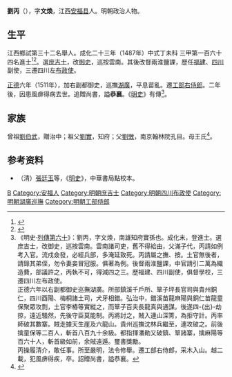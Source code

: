 {{Otheruses|other=名为劉丙的其他人物|劉丙}}
{{Otheruses|other=名为刘文焕的其他人物|刘文焕}}
{{明清人物信息框
| 姓名 = 劉丙
| 原名 =
| 圖片名稱= 
| 圖片大小 =
| 圖片說明 = 
| 最高職務 = 工部右侍郎
| 國家 = 大明 
| 爵位 =
| 籍貫 = 江西吉安府安福縣
| 族裔 = 
| 字號 = 
| 諡號 =
| 出生日期 = 生年不詳
| 出生地點 = <!---江西吉安府安福縣--->
| 逝世日期 = 正德十三年（1518年）
| 逝世地點 =
| 墓葬 =
| 配偶 = 
| 親屬 = 
| 出身 =
* 成化二十三年丁未科同進士出身
| 經歷 =
| 著作 =  
}}
'''劉丙'''（{{bd|？||1518年||Liu劉}}），字'''文煥'''，江西[[安福县|安福县]]人。明朝政治人物。

==生平==
江西鄉試第三十二名舉人。成化二十三年（1487年）中式丁未科<!---會試第一百二十三名--->三甲第一百六十四名進士<ref>{{Cite book|title=《[[皇明贡举考|皇明贡举考]]》卷五|last=（明）[[张朝瑞|张朝瑞]]|first=|publisher=《续修四库全书》史部第828册|year=|isbn=|location=|pages=}}</ref><ref>{{Cite book|title=贡举志五种 上|last=鲁小俊，江俊伟著|first=|publisher=武汉：武汉大学出版社|year=2009|isbn=978-7-307-07043-1|location=|pages=256-258}}</ref>。選[[庶吉士|庶吉士]]，改[[御史|御史]]，巡按雲南。其後改督兩淮鹽課，歷任[[福建|福建]]、[[四川|四川]]副使，三遷四川左[[布政使|布政使]]。

[[正德_(明)|正德]]六年（1511年），加右副都御史，巡撫[[湖廣|湖廣]]，平息苗亂。遷[[工部右侍郎|工部右侍郎]]。二年後，因患風痹得病去世。追贈尚書，謚'''恭襄'''。《[[明史|明史]]》有傳<ref>《明史·[[s:明史/卷172|列傳第六十]]》：劉丙，字文煥，南雄知府實孫也。成化末，登進士。選庶吉士，改御史，巡按雲南。雲南諸司吏，舊不得給由，父滿子代，丙請如例考入官。流戍僉發，必經兵部，多淹延致死。丙請屬之撫、按。土官無後者，請錄其弟侄，勿令妻妾冒冠服。俱著為例。後督兩淮鹽課，中官請引二萬為織造費，部議許之，丙執不可，得減四之三。歷福建、四川副使，俱督學校，三遷四川左布政使。<br>正德六年以右副都御史巡撫湖廣。所部鎮溪千戶所、筸子坪長官司與貴州銅仁，四川酉陽、梅桐諸土司，犬牙相錯。弘治中，錯溪苗龍麻陽與銅仁苗龍童保聚眾攻剽，土官李樁等實縱之，而筸子百夫長龍真與通謀。後遂四-{出}-劫掠，遠近騷然，先後守臣莫能制。丙將討之，賊入連山深箐，為拒守計。丙率師破其數寨。賊走據天生崖及六龍山。貴州巡撫沈林兵繼至，連攻破之。前後擒童保等二百人，斬首八百九十余級。都指揮潘勛又破鎮、筸諸寨，擒麻陽等百六十人，斬首級如前，余賊遠遁。璽書獎勵。<br>丙操履清介，敢任事。所至嚴明，法令修舉。遷工部右侍郎，采木入山。越二載，犯風痹得疾，卒。詔贈尚書，謚恭襄。</ref>。

== 家族 ==
曾祖[[劉伯武|劉伯武]]，贈治中；祖父[[劉實|劉實]]，知府；父[[劉斆|劉斆]]，南京翰林院孔目。母王氏<ref>{{Cite book|title=天一阁藏明代科举录选刊 登科录 点校本|last=龚延明主编|first=|publisher=宁波出版社|year=2016|isbn=978-7-5526-2320-8|location=宁波|pages=|quote=《天一閣藏明代科舉錄選刊.登科錄》之《成化二十三年進士登科錄》}}</ref>。

== 参考资料 ==
{{reflist}}
*（清）[[張廷玉|張廷玉]]等，《[[明史|明史]]》，中華書局點校本。

{{成化二十三年丁未科殿試金榜}}

{{Authority control}}

{{DEFAULTSORT:Liu劉}}
[[Category:劉姓|B]]
[[Category:安福人|Category:安福人]]
[[Category:明朝庶吉士|Category:明朝庶吉士]]
[[Category:明朝四川布政使|Category:明朝四川布政使]]
[[Category:明朝湖廣巡撫|Category:明朝湖廣巡撫]]
[[Category:明朝工部侍郎|Category:明朝工部侍郎]]